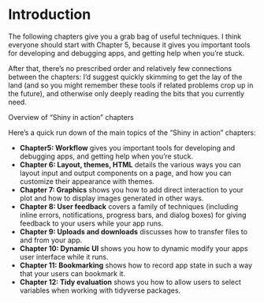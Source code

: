 # Introduction {.unnumbered}

The following chapters give you a grab bag of useful techniques. I think everyone should start with Chapter 5, because it gives you important tools for developing and debugging apps, and getting help when you’re stuck.

After that, there’s no prescribed order and relatively few connections between the chapters: I’d suggest quickly skimming to get the lay of the land (and so you might remember these tools if related problems crop up in the future), and otherwise only deeply reading the bits that you currently need.

::::: {#obj-intro1}
:::: {.my-objectives}
::: {.my-objectives-header}
Overview of "Shiny in action" chapters 
:::

::: {.my-objectives-container}

 Here’s a quick run down of the main topics of the "Shiny in action" chapters:

- **Chapter5: Workflow** gives you important tools for developing and debugging apps, and getting help when you’re stuck.
- **Chapter 6: Layout, themes, HTML** details the various ways you can layout input and output components on a page, and how you can customize their appearance with themes.
- **Chapter 7: Graphics** shows you how to add direct interaction to your plot and how to display images generated in other ways.
- **Chapter 8: User feedback** covers a family of techniques (including inline errors, notifications, progress bars, and dialog boxes) for giving feedback to your users while your app runs.
- **Chapter 9: Uploads and downloads** discusses how to transfer files to and from your app.
- **Chapter 10: Dynamic UI** shows you how to dynamic modify your apps user interface while it runs.
- **Chapter 11: Bookmarking** shows how to record app state in such a way that your users can bookmark it.
- **Chapter 12: Tidy evaluation** shows you how to allow users to select variables when working with tidyverse packages.
:::
::::
:::::



